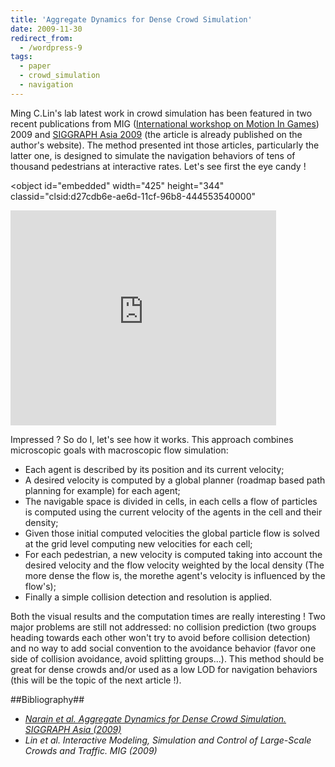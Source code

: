 ```yaml
---
title: 'Aggregate Dynamics for Dense Crowd Simulation'
date: 2009-11-30
redirect_from:
  - /wordpress-9
tags:
  - paper
  - crowd_simulation
  - navigation
---
```


Ming C.Lin's lab latest work in crowd simulation has been featured in two recent
publications from MIG
([International workshop on Motion In Games](http://www.motioningames.org/))
2009 and [SIGGRAPH Asia 2009](http://www.siggraph.org/asia2009/) (the article is
already published on the author's website). The method presented int those
articles, particularly the latter one, is designed to simulate the navigation
behaviors of tens of thousand pedestrians at interactive rates. Let's see first
the eye candy !

<object
  id="embedded"
  width="425"
  height="344"
  classid="clsid:d27cdb6e-ae6d-11cf-96b8-444553540000"
>
  <param name="allowFullScreen" value="true" />
  <param name="allowScriptAccess" value="always" />
  <param
    name="src"
    value="http://www.youtube.com/v/pqBSNAOsMDc&amp;rel=0&amp;color1=0xb1b1b1&amp;color2=0xcfcfcf&amp;hl=en_US&amp;feature=player_embedded&amp;fs=1"
  />
  <param name="allowfullscreen" value="true" /> <embed src="http://www.youtube.com/v/pqBSNAOsMDc&amp;rel=0&amp;color1=0xb1b1b1&amp;color2=0xcfcfcf&amp;hl=en_US&amp;feature=player_embedded&amp;fs=1" type="application/x-shockwave-flash" width="425" height="344" />
</object>

Impressed ? So do I, let's see how it works. This approach combines microscopic
goals with macroscopic flow simulation:

- Each agent is described by its position and its current velocity;
- A desired velocity is computed by a global planner (roadmap based path
  planning for example) for each agent;
- The navigable space is divided in cells, in each cells a flow of particles is
  computed using the current velocity of the agents in the cell and their
  density;
- Given those initial computed velocities the global particle flow is solved at
  the grid level computing new velocities for each cell;
- For each pedestrian, a new velocity is computed taking into account the
  desired velocity and the flow velocity weighted by the local density (The more
  dense the flow is, the morethe agent's velocity is influenced by the flow's);
- Finally a simple collision detection and resolution is applied.

Both the visual results and the computation times are really interesting ! Two
major problems are still not addressed: no collision prediction (two groups
heading towards each other won't try to avoid before collision detection) and no
way to add social convention to the avoidance behavior (favor one side of
collision avoidance, avoid splitting groups...). This method should be great for
dense crowds and/or used as a low LOD for navigation behaviors (this will be the
topic of the next article !).

##Bibliography##

- [_Narain et al. Aggregate Dynamics for Dense Crowd Simulation. SIGGRAPH Asia (2009)_](http://gamma.cs.unc.edu/DenseCrowds/narain-siga09.pdf)
- _Lin et al. Interactive Modeling, Simulation and Control of Large-Scale Crowds
  and Traffic. MIG (2009)_
